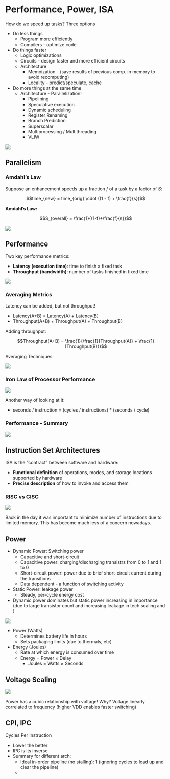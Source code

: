 # Performance, Power, ISA


How do we speed up tasks? Three options

- Do less things
  - Program more efficiently
  - Compilers - optimize code
- Do things faster
  - Logic optimizations
  - Circuits - design faster and more efficient circuits
  - Architecture
    - Memoization - (save results of previous comp. in memory to avoid recomputing)
    - Locality - predict/speculate, cache
- Do more things at the same time
  - Architecture - Parallelization!
    - Pipelining
    - Speculative execution
    - Dynamic scheduling
    - Register Renaming
    - Branch Prediction
    - Superscalar
    - Multiprocessing / Multithreading
    - VLIW

![](images/metrics/roadmap.png)


## Parallelism

### Amdahl's Law

Suppose an enhancement speeds up a fraction $f$ of a task by a factor of $S$:

$$time_{new} = time_{orig} \cdot ((1 - f) + \frac{f}{s})$$

**Amdahl's Law:**

$$S_{overall} = \frac{1}{(1-f)+\frac{f}{s}}$$

![](images/metrics/parallelism-eqns.png)

## Performance

Two key performance metrics:

- **Latency (execution time)**: time to finish a fixed task
- **Throughput (bandwidth)**: number of tasks finished in fixed time

![](images/metrics/latthru.png)



### Averaging Metrics

Latency can be added, but not throughput!

- Latency(A+B) = Latency(A) + Latency(B)
- Throughput(A+B) $\neq$ Throughput(A) + Throughput(B)

Adding throughput:

$$Throughput(A+B) = \frac{1}{\frac{1}{Throughput(A)} + \frac{1}{Throughput(B)}}$$

Averaging Techniques:

![](images/metrics/averaging.png)


### Iron Law of Processor Performance

![](images/metrics/ironlaw.png)

Another way of looking at it:

- seconds / instruction = (cycles / instructions) * (seconds / cycle)

### Performance - Summary

![](images/metrics/summary-eqns.png)



## Instruction Set Architectures

ISA is the "contract" between software and hardware:

- **Functional definition** of operations, modes, and storage locations supported by hardware
- **Precise description** of how to invoke and access them

<!-- TODO ADD MORE DETAILS -->

### RISC vs CISC

![](images/metrics/risccisc.png)

Back in the day it was important to minimize number of instructions due to limited memory. This has become much less of a concern nowadays.

## Power


- Dynamic Power: Switching power
  - Capacitive and short-circuit
  - Capacitive power: charging/discharging transistrs from 0 to 1 and 1 to 0
  - Short-circuit power: power due to brief short-circuit current during the transitions
  - Data dependent - a function of switching activity
- Static Power: leakage power
  - Steady, per-cycle energy cost
- Dynamic power dominates but static power increasing in importance (due to large transistor count and increasing leakage in tech scaling and )


![](images/metrics/power-1.png)

- Power (Watts)
  - Determines battery life in hours
  - Sets packaging limits (due to thermals, etc)
- Energy (Joules)
  - Rate at which energy is consumed over time
  - Energy = Power $\times$ Delay
    - Joules = Watts $\times$ Seconds


## Voltage Scaling

![](images/metrics/voltscaling.png)

Power has a cubic relationship with voltage! Why? Voltage linearly correlated to frequency (higher VDD enables faster switching)


## CPI, IPC

Cycles Per Instruction

- Lower the better
- IPC is its inverse
- Summary for different arch:
  - Ideal in-order pipeline (no stalling): 1 (ignoring cycles to load up and clear the pipeline)
  - 
